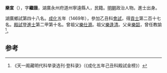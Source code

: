 '''樂宣'''（{{bd|1441年||？}}），字'''繼諧'''，湖廣永州府道州寧遠縣人，民籍。[[明朝|明朝]]政治人物。進士出身。

湖廣鄉試第四十八名。[[成化|成化]]五年（1469年），參加乙丑科[[會試|會試]]，得[[貢士|貢士]]第二百十七名。[[殿試|殿試]]登[[進士|進士]]第二甲第十名。曾祖父[[樂仕源|樂仕源]]。祖父[[樂逢清|樂逢清]]。父亲[[樂韶|樂韶]]，曾任教諭<ref>《天一阁藏明代科举录选刊·登科录》（《成化五年己丑科殿試金榜》）</ref>。

==参考==
{{reflist}}
{{明朝人物小作品}}
{{成化五年己丑科殿試金榜}}